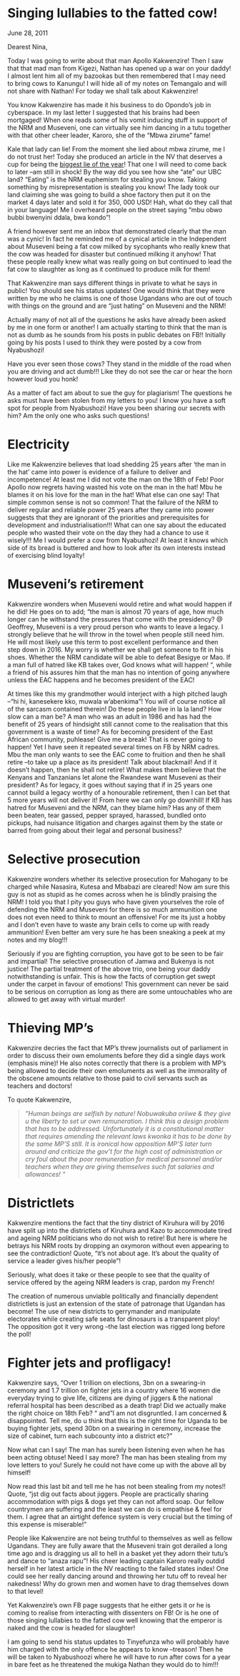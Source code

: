 # Singing lullabies to the fatted cow!

June 28, 2011


Dearest Nina,

Today I was going to write about that man Apollo Kakwenzire! Then I saw that that mad man from Kigezi, Nathan has opened up a war on your daddy! I almost lent him all of my bazookas but then remembered that I may need to bring cows to Kanungu! I will hide all of my notes on Temangalo and will not share with Nathan! For today we shall talk about Kakwenzire!

You know Kakwenzire has made it his business to do Opondo’s job in cyberspace. In my last letter I suggested that his brains had been mortgaged! When one reads some of his vomit inducing stuff in support of the NRM and Museveni, one can virtually see him dancing in a tutu together with that other cheer leader, Karoro, she of the “Mbwa zirume” fame!

Kale that lady can lie! From the moment she lied about mbwa zirume, me I do not trust her! Today she produced an article in the NV that deserves a cup for being the [biggest lie of the year](http://www.newvision.co.ug/D/8/20/758693)! That one I will need to come back to later –am still in shock! By the way did you see how she “ate” our UBC land? “Eating” is the NRM euphemism for stealing you know. Taking something by misrepresentation is stealing you know! The lady took our land claiming she was going to build a shoe factory then put it on the market 4 days later and sold it for 350, 000 USD! Hah, what do they call that in your language! Me I overheard people on the street saying “mbu obwo bubbi bwenyini ddala, bwa kondo”!

A friend however sent me an inbox that demonstrated clearly that the man was a cynic! In fact he reminded me of a cynical article in the Independent about Museveni being a fat cow milked by sycophants who really knew that the cow was headed for disaster but continued milking it anyhow! That these people really knew what was really going on but continued to lead the fat cow to slaughter as long as it continued to produce milk for them!

That Kakwenzire man says different things in private to what he says in public! You should see his status updates! One would think that they were written by me who he claims is one of those Ugandans who are out of touch with things on the ground and are “just hating” on Museveni and the NRM!

Actually many of not all of the questions he asks have already been asked by me in one form or another! I am actually starting to think that the man is not as dumb as he sounds from his posts in public debates on FB!! Initially going by his posts I used to think they were posted by a cow from Nyabushozi!

Have you ever seen those cows? They stand in the middle of the road when you are driving and act dumb!!! Like they do not see the car or hear the horn however loud you honk!

As a matter of fact am about to sue the guy for plagiarism! The questions he asks must have been stolen from my letters to you! I know you have a soft spot for people from Nyabushozi! Have you been sharing our secrets with him? Am the only one who asks such questions!


# Electricity

Like me Kakwenzire believes that load shedding 25 years after ‘the man in the hat’ came into power is evidence of a failure to deliver and incompetence! At least me I did not vote the man on the 18th of Feb! Poor Apollo now regrets having wasted his vote on the man in the hat! Mbu he blames it on his love for the man in the hat! What else can one say! That simple common sense is not so common! That the failure of the NRM to deliver regular and reliable power 25 years after they came into power suggests that they are ignorant of the priorities and prerequisites for development and industrialisation!!! What can one say about the educated people who wasted their vote on the day they had a chance to use it wisely!!! Me I would prefer a cow from Nyabushozi! At least it knows which side of its bread is buttered and how to look after its own interests instead of exercising blind loyalty!


# Museveni’s retirement

Kakwenzire wonders when Museveni would retire and what would happen if he did! He goes on to add; “the man is almost 70 years of age, how much longer can he withstand the pressures that come with the presidency? @ Geoffrey, Museveni is a very proud person who wants to leave a legacy. I strongly believe that he will throw in the towel when people still need him. He will most likely use this term to post excellent performance and then step down in 2016. My worry is whether we shall get someone to fit in his shoes. Whether the NRM candidate will be able to defeat Besigye or Mao. If a man full of hatred like KB takes over, God knows what will happen! “, while a friend of his assures him that the man has no intention of going anywhere unless the EAC happens and he becomes president of the EAC!

At times like this my grandmother would interject with a high pitched laugh –“hi hi, kanesekere kko, muwala w’abenkima”! You will of course notice all of the sarcasm contained therein! Do these people live in la la land? How slow can a man be? A man who was an adult in 1986 and has had the benefit of 25 years of hindsight still cannot come to the realisation that this government is a waste of time? As for becoming president of the East African community, puhlease! Give me a break! That is never going to happen! Yet I have seen it repeated several times on FB by NRM cadres. Mbu the man only wants to see the EAC come to fruition and then he shall retire –to take up a place as its president! Talk about blackmail! And if it doesn’t happen, then he shall not retire! What makes them believe that the Kenyans and Tanzanians let alone the Rwandese want Museveni as their president? As for legacy, it goes without saying that if in 25 years one cannot build a legacy worthy of a honourable retirement, then I can bet that 5 more years will not deliver it! From here we can only go downhill! If KB has hatred for Museveni and the NRM, can they blame him? Has any of them been beaten, tear gassed, pepper sprayed, harassed, bundled onto pickups, had nuisance litigation and charges against them by the state or barred from going about their legal and personal business?


# Selective prosecution

Kakwenzire wonders whether its selective prosecution for Mahogany to be charged while Nasasira, Kutesa and Mbabazi are cleared! Now am sure this guy is not as stupid as he comes across when he is blindly praising the NRM! I told you that I pity you guys who have given yourselves the role of defending the NRM and Museveni for there is so much ammunition one does not even need to think to mount an offensive! For me its just a hobby and I don’t even have to waste any brain cells to come up with ready ammunition! Even better am very sure he has been sneaking a peek at my notes and my blog!!!

Seriously if you are fighting corruption, you have got to be seen to be fair and impartial! The selective prosecution of Jamwa and Bukenya is not justice! The partial treatment of the above trio, one being your daddy notwithstanding is unfair. This is how the facts of corruption get swept under the carpet in favour of emotions! This government can never be said to be serious on corruption as long as there are some untouchables who are allowed to get away with virtual murder!


# Thieving MP’s{-}

Kakwenzire decries the fact that MP’s threw journalists out of parliament in order to discuss their own emoluments before they did a single days work (emphasis mine)! He also notes correctly that there is a problem with MP’s being allowed to decide their own emoluments as well as the immorality of the obscene amounts relative to those paid to civil servants such as teachers and doctors!

To quote Kakwenzire,

> _”Human beings are selfish by nature! Nobuwakuba oriiwe & they give u the liberty to set ur own remuneration. I think this a design problem that has to be addressed. Unfortunately it is a constitutional matter that requires amending the relevant laws kwonka it has to be done by the same MP’S still. It is ironical how opposition MP’S later turn around and criticize the gov’t for the high cost of administration or cry foul about the poor remuneration for medical personnel and/or teachers when they are giving themselves such fat salaries and allowances! “_


# Districtlets

Kakwenzire mentions the fact that the tiny district of Kiruhura will by 2016 have split up into the districtlets of Kiruhura and Kazo to accommodate tired and ageing NRM politicians who do not wish to retire! But here is where he betrays his NRM roots by dropping an oxymoron without even appearing to see the contradiction! Quote, “it’s not about age. It’s about the quality of service a leader gives his/her people”!

Seriously, what does it take or these people to see that the quality of service offered by the ageing NRM leaders is crap, pardon my French!

The creation of numerous unviable politically and financially dependent districtlets is just an extension of the state of patronage that Ugandan has become! The use of new districts to gerrymander and manipulate electorates while creating safe seats for dinosaurs is a transparent ploy! The opposition got it very wrong –the last election was rigged long before the poll!


# Fighter jets and profligacy!

Kakwenzire says, “Over 1 trillion on elections, 3bn on a swearing-in ceremony and 1.7 trillion on fighter jets in a country where 16 women die everyday trying to give life, citizens are dying of jiggers & the national referral hospital has been described as a death trap! Did we actually make the right choice on 18th Feb? “ and  ”I am not disgruntled. I am concerned & disappointed. Tell me, do u think that this is the right time for Uganda to be buying fighter jets, spend 30bn on a swearing in ceremony, increase the size of cabinet, turn each subcounty into a district etc?”

Now what can I say! The man has surely been listening even when he has been acting obtuse! Need I say more? The man has been stealing from my love letters to you! Surely he could not have come up with the above all by himself!

Now read this last bit and tell me he has not been stealing from my notes!! Quote, “jst dig out facts about jiggers. People are practically sharing accommodation with pigs & dogs yet they can not afford soap. Our fellow countrymen are suffering and the least we can do is empathise & feel for them. I agree that an airtight defence system is very crucial but the timing of this expense is miserable!”

People like Kakwenzire are not being truthful to themselves as well as fellow Ugandans. They are fully aware that the Museveni train got derailed a long time ago and is dragging us all to hell in a basket yet they adorn their tutu’s and dance to “anaza rapu”! His cheer leading captain Karoro really outdid herself in her latest article in the NV reacting to the failed states index! One could see her really dancing around and throwing her tutu off to reveal her nakedness! Why do grown men and women have to drag themselves down to that level!

Yet Kakwenzire’s own FB page suggests that he either gets it or he is coming to realise from interacting with dissenters on FB! Or is he one of those singing lullabies to the fatted cow well knowing that the emperor is naked and the cow is headed for slaughter!

I am going to send his status updates to Tinyefunza who will probably have him charged with the only offence he appears to know –treason! Then he will be taken to Nyabushoozi where he will have to run after cows for a year in bare feet as he threatened the mukiga Nathan they would do to him!!!
